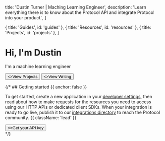 
  title: 'Dustin Turner | Maching Learning Engineer',
  description:
    'Learn everything there is to know about the Protocol API and integrate Protocol into your product.',
}

  { title: 'Guides', id: 'guides' },
  { title: 'Resources', id: 'resources' },
  { title: 'Projects', id: 'projects' },
]

<HeroPattern />

# Hi, I'm Dustin

I'm a machine learning engineer

<div className="not-prose mb-16 mt-6 flex gap-3">
  <Button href="/quickstart" arrow="right">
    <>View Projects</>
  </Button>
  <Button href="/sdks" variant="outline">
    <>View Writing</>
  </Button>
</div>

{/* ## Getting started {{ anchor: false }}

To get started, create a new application in your [developer settings](#), then read about how to make requests for the resources you need to access using our HTTP APIs or dedicated client SDKs. When your integration is ready to go live, publish it to our [integrations directory](#) to reach the Protocol community. {{ className: 'lead' }}

<div className="not-prose">
  <Button href="/sdks" variant="text" arrow="right">
    <>Get your API key</>
  </Button>
</div> */}

<Guides />

<Resources />

<Projects />
